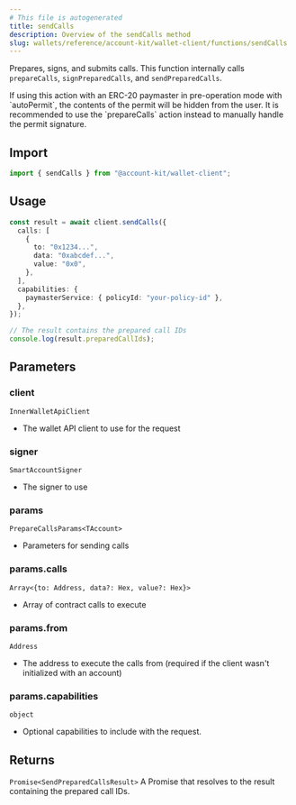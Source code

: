 ```yaml
---
# This file is autogenerated
title: sendCalls
description: Overview of the sendCalls method
slug: wallets/reference/account-kit/wallet-client/functions/sendCalls
---
```


Prepares, signs, and submits calls. This function internally calls `prepareCalls`, `signPreparedCalls`, and `sendPreparedCalls`.

<Note>
  If using this action with an ERC-20 paymaster in pre-operation mode with
  `autoPermit`, the contents of the permit will be hidden from the user. It is
  recommended to use the `prepareCalls` action instead to manually handle the
  permit signature.
</Note>

## Import

```ts
import { sendCalls } from "@account-kit/wallet-client";
```

## Usage

```ts
const result = await client.sendCalls({
  calls: [
    {
      to: "0x1234...",
      data: "0xabcdef...",
      value: "0x0",
    },
  ],
  capabilities: {
    paymasterService: { policyId: "your-policy-id" },
  },
});

// The result contains the prepared call IDs
console.log(result.preparedCallIds);
```

## Parameters

### client

`InnerWalletApiClient`

- The wallet API client to use for the request

### signer

`SmartAccountSigner`

- The signer to use

### params

`PrepareCallsParams<TAccount>`

- Parameters for sending calls

### params.calls

`Array<{to: Address, data?: Hex, value?: Hex}>`

- Array of contract calls to execute

### params.from

`Address`

- The address to execute the calls from (required if the client wasn't initialized with an account)

### params.capabilities

`object`

- Optional capabilities to include with the request.

## Returns

`Promise<SendPreparedCallsResult>`
A Promise that resolves to the result containing the prepared call IDs.
